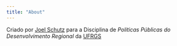 ```yaml
---
title: "About"
---
```

Criado por [Joel Schutz](https://github.com/joelschutz) para a Disciplina de *Políticas Públicas do Desenvolvimento Regional* da [UFRGS](https://ufrgs.br)